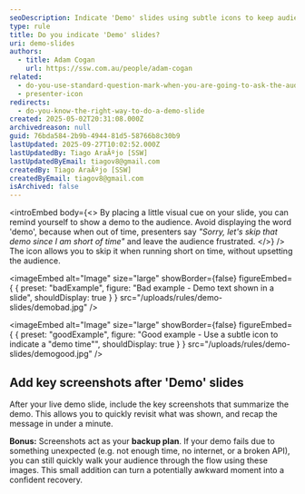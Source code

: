 ```yaml
---
seoDescription: Indicate 'Demo' slides using subtle icons to keep audience engaged and avoid disappointing them with last-minute cancellations.
type: rule
title: Do you indicate 'Demo' slides?
uri: demo-slides
authors:
  - title: Adam Cogan
    url: https://ssw.com.au/people/adam-cogan
related:
  - do-you-use-standard-question-mark-when-you-are-going-to-ask-the-audience-something
  - presenter-icon
redirects:
  - do-you-know-the-right-way-to-do-a-demo-slide
created: 2025-05-02T20:31:08.000Z
archivedreason: null
guid: 76bda584-2b9b-4944-81d5-58766b8c30b9
lastUpdated: 2025-09-27T10:02:52.000Z
lastUpdatedBy: Tiago AraÃºjo [SSW]
lastUpdatedByEmail: tiagov8@gmail.com
createdBy: Tiago AraÃºjo [SSW]
createdByEmail: tiagov8@gmail.com
isArchived: false
---
```


<introEmbed
  body={<>
By placing a little visual cue on your slide, you can remind yourself to show a demo to the audience. Avoid displaying the word 'demo', because when out of time, presenters say _"Sorry, let's skip that demo since I am short of time"_ and leave the audience frustrated.
  </>}
/>
The icon allows you to skip it when running short on time, without upsetting the audience.

<imageEmbed
  alt="Image"
  size="large"
  showBorder={false}
  figureEmbed={ {
    preset: "badExample",
    figure: "Bad example - Demo text shown in a slide",
    shouldDisplay: true
  } }
  src="/uploads/rules/demo-slides/demobad.jpg"
/>

<imageEmbed
  alt="Image"
  size="large"
  showBorder={false}
  figureEmbed={ {
    preset: "goodExample",
    figure: "Good example - Use a subtle icon to indicate a \"demo time\"",
    shouldDisplay: true
  } }
  src="/uploads/rules/demo-slides/demogood.jpg"
/>

## Add key screenshots after 'Demo' slides

After your live demo slide, include the key screenshots that summarize the demo. This allows you to quickly revisit what was shown, and recap the message in under a minute.

**Bonus:** Screenshots act as your **backup plan**. If your demo fails due to something unexpected (e.g. not enough time, no internet, or a broken API), you can still quickly walk your audience through the flow using these images. This small addition can turn a potentially awkward moment into a confident recovery.
